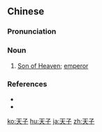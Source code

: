 ==Chinese==
{{zh-forms}}

===Pronunciation===
{{zh-pron
|m=tiānzǐ
|c=tin1 zi2
|mn=qz:thian-chír/tw,xm,zz:thian-chú
|cat=n
}}

===Noun===
{{zh-noun}}

# [[Son of Heaven]]; [[emperor]]

===References===
* {{pedialite|Emperor of China}}
* {{cite-web
|url=http://www.chinese-tools.com/tools/dictionary.html
|title=天子
|work=Chinese-Tools.com
|language=Mandarin and English
|accessdate=2008-01-05}}

[[ko:天子]]
[[hu:天子]]
[[ja:天子]]
[[zh:天子]]
